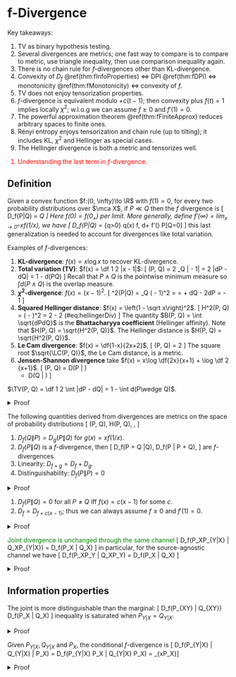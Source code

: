 # f-Divergence 

Key takeaways:

1. TV as binary hypothesis testing. 
2. Several divergences are metrics; one fast way to 
    compare is to compare to metric, use triangle inequality, 
    then use comparison inequality again. 
3. There is no chain rule for $f$-divergences other than 
    KL-divergence. 
4. Convexity of $D_f$ \@ref(thm:fInfoProperties) $\iff$ 
    DPI \@ref(thm:fDPI) $\iff$ 
    monotonicity \@ref(thm:fMonotonicity) $\iff$ convexity of $f$. 
5. TV does not enjoy tensorization properties. 
6. $f$-divergence is equivalent modulo $+c(t-1)$; then 
    convexity plus $f(t)=1$ implies locally $\chi^2$; 
    w.l.o.g we can assume $f\geq 0$ and $f'(1)=0$.
7. The powerful approximation theorem \@ref(thm:fFiniteApprox) 
    reduces arbitrary spaces to finite ones. 
8. Rényi entropy enjoys tensorization and chain rule (up to tilting); 
    it includes KL, $\chi^2$ and Hellinger as special cases. 
8. The Hellinger divergence is both a metric and tensorizes well. 


<div style="color:red">

1. Understanding the last term in $f$-divergence. 
</div>

## Definition {-}

:::{.definition name="f-divergence"}
Given a convex function $f:(0, \infty)\to \R$ with $f(1)=0$, 
for every two probability distributions over 
$\mca X$, if $P\ll Q$ then the $f$ divergence is 
\[ 
    D_f(P\|Q) = \Exp_Q \left[
        f\left(\df{dP}{dQ}\right)
    \right]
\] 
Here $f(0) = f(0_+)$ per limit. More generally, 
define $f'(\infty) = \lim_{x\to 0^+} xf(1/x)$, 
we have 
\[ 
    D_f(P\|Q) = \int_{q>0} q(x) f\left[
        \df{p(x)}{q(x)} 
    \right] \, d\mu + f'(\infty) P[Q=0]
\] 
this last generalization is needed to account for 
divergences like total variation. 
:::

Examples of $f$-divergences: 

1. **KL-divergence**: $f(x)=x\log x$ to recover KL-divergence. 
2. **Total variation (TV)**: $f(x) = \df 1 2 |x - 1|$: 
\[ 
    \TV(P, Q) = \df 1 2 \Exp_Q \left|\df{dP}{dQ} - 1\right| 
    = \df 1 2 \int |dP - dQ| = 1 - \int d(P\wedge Q)
\] 
Recall that $P\wedge Q$ is the pointwise minimum measure 
so $\int d(P\wedge Q)$ is the overlap measure. 
3. **$\chi^2$-divergence**: $f(x)=(x-1)^2$. 
\[ 
    \chi^2(P\|Q) = \Exp_Q \left(\df{dP}{dQ} - 1\right)^2 
    = \int \df{(dP - dQ)^2}{dQ} 
    = \int \df{dP^2}{dQ} + dQ - 2dP = \int \df{dP^2}{dQ} - 1
\] 
4. **Squared Hellinger distance**: $f(x) = \left(1 - \sqrt x\right)^2$. 
\[ 
    H^2(P, Q) = \int \left(\sqrt{dP} - \sqrt{dQ}\right)^2 
    = 2 - 2\int \sqrt{dPdQ}
    (\#eq:hellingerDiv)
\] 
The quantity $B(P, Q) = \int \sqrt{dPdQ}$ is the 
**Bhattacharyya coefficient** (Hellinger affinity). 
Note that $H(P, Q) = \sqrt{H^2(P, Q)}$. 
The Hellinger distance is $H(P, Q) = \sqrt{H^2(P, Q)}$. 
5. **Le Cam divergence**: $f(x) = \df{1-x}{2x+2}$, 
\[ 
    \LC(P, Q) = \df 1 2 \int \df{(dP - dQ)^2}{dP + dQ}
\] 
The square root $\sqrt{\LC(P, Q)}$, the Le Cam distance, 
is a metric. 
6. **Jensen-Shannon divergence** take 
$f(x) = x\log \df{2x}{x+1} + \log \df 2 {x+1}$. 
\[ 
    \JS(P, Q) = D\left(P \| \df{P+Q}{2}\right) 
    + D\left(Q \| \df{P+Q}{2}\right)
\] 

:::{.proposition}
$\TV(P, Q) = \df 1 2 \int |dP - dQ| = 1 - \int d(P\wedge Q)$. 
:::
<details>
<summary>Proof</summary>
_Proof:_ Let $E = \{x:dP > dQ\}$, then 
\begin{align}
    \int |dP - dQ| 
    &= \int_E dP - d(P\wedge Q) + \int_{E^c} dQ - d(P\wedge Q)
    = \int_E dP + \int_{E^c} dQ - \int d(P\wedge Q) \\ 
    &= \int_E dP + \int_{E^c} d(P\wedge Q)_{=dP} + \int_{E^c} dQ + \int_E d(P\wedge Q)_{=dQ} 
    - 2\int d(P\wedge Q) \\ 
    &= 2 - 2\int d(P\wedge Q)
\end{align}
</details>


:::{.proposition}
The following quantities derived from divergences are 
metrics on the space of probability distributions
\[ 
    \TV(P, Q), \quad H(P, Q), \quad \sqrt{\JS(P, Q)}, \quad \sqrt{\LC(P, Q)}
\] 
:::

:::{.proposition name="closure properties"}

1. $D_f(Q \| P) = D_g(P \|Q)$ for $g(x) = xf(1/x)$. 
2. $D_f(P\|Q)$ is a $f$-divergence, then 
\[ 
    D_f(\lambda P + \bar \lambda Q \|Q), \quad 
    D_f(P \| \lambda P + \bar \lambda Q), \quad 
    \forall \lambda\in [0, 1]
\] 
are $f$-divergences. 
3. Linearity: $D_{f+g} = D_f + D_g$. 
4. Distinguishability: $D_f(P \| P) = 0$ 
:::
<details>
<summary>Proof</summary>
For the first claim, 
\[ 
    D_g(P \|Q) = \int dQ \left(\df{dP}{dQ}\right) f\left(\df{dQ}{dP}\right) 
    = D_f(Q \| P)
\] 
For the second claim, the other case can be obtained by using the equation above. 
\[ 
    D_f(\lambda P + \bar \lambda Q \|Q) 
    = \int dQ f\left(\lambda \df{dP}{dQ} + \bar \lambda\right)
    \implies \tilde f(x) = f\left(\lambda x + \bar \lambda\right)
\] 
</details>

:::{.proposition name="equivalence properties"}

1. $D_f(P\|Q) = 0$ for all $P\neq Q$ iff $f(x)=c(x-1)$ for some $c$. 
2. $D_f = D_{f+c(x-1)}$; thus we can always assume $f\geq 0$ and $f'(1)=0$. 
:::
<details>
<summary>Proof</summary>
Claim $1$ proceeds by computation (assuming continuity) 
\[ 
    D_f(P \|Q) = c \int (dP / dQ - 1) dQ = 0 
\] 
This means that $c(x-1)$ is in the kernel of the linear operator 
$f\mapsto D_f$. Pick $c=-f'(1)$, then $f(1)=f'(1)=0$; by convexity $f\geq 0$. 
</details>


:::{.proposition #specialfMonotonicity name="special case of monotonicity"}
<span style="color:green">
Joint divergence is unchanged through the same channel 
</span>
\[ 
    D_f(P_XP_{Y|X} \| Q_XP_{Y|X}) = D_f(P_X \| Q_X)
\] 
in particular, for the source-agnostic channel we have 
\[ 
    D_f(P_XP_Y \| Q_XP_Y) = D_f(P_X \| Q_X)
\] 
:::

<details>
<summary>Proof</summary>
Direct computation 
\begin{align}
    D_f(P_XP_{Y|X} \| Q_XP_{Y|X}) 
    &= \int Q_X(x) dx \int P_{Y|X=x}(y)dy\, 
    f\left[\df{P_X(x) P_{Y|X=x}(y)}{Q_X(x) Q_{Y|X=x}(y)}\right]\\ 
    &= \int Q_X(x) dx f\left(\df{P_X(x)}{Q_X(x)}\right)
    = D_f(P_X \| Q_X)
\end{align}
</details>

## Information properties {-}

:::{.theorem #fMonotonicity name="monotonicity"}
The joint is more distinguishable than the marginal: 
\[ 
    D_f(P_{XY} \| Q_{XY}) \geq D_f(P_X \| Q_X)
\] 
inequality is saturated when $P_{Y|X} = Q_{Y|X}$. 
:::

<details>
<summary>Proof</summary>
Assume $P_{XY} \ll Q_{XY}$, then expand and 
apply Jensen's inequality 
\begin{align}
    D_f(P_{XY} \| Q_{XY}) 
    &= \Exp_{X\sim Q_X} \Exp_{Y\sim Q_{Y|X}} f\left(
        \df{dP_{Y|X} P_X}{dQ_{Y|X}Q_X}
    \right)
    \geq \Exp_{X\sim Q_X} f\left(\Exp_{Y\sim Q_{Y|X}}
        \df{dP_{Y|X} P_X}{dQ_{Y|X}Q_X}
    \right) \\ 
    &\geq \Exp_{X\sim Q_X} f\left(
        \df{dP_X}{dQ_X}
    \right) = D_f(P_X \| Q_X)
\end{align}
To be more careful, on the first line we have 
\begin{align}
    \Exp_{Y\sim Q_{Y|X=x}}
        \df{P_{Y|X=x}(y) P_X(x)}{Q_{Y|X=x}(y)Q_X(x)}
    &= \df{P_X(x)}{Q_X(x)} \sum_y 
    Q_{Y|X=x}(y) \df{P_{Y|X=x}(y)}{Q_{Y|X=x}(y)}
    = \df{P_X(x)}{Q_X(x)}
\end{align}
Inequality is saturated when, for every $x$, 
$P_{Y|X=x}=Q_{Y|X=x}$. 
</details>

:::{.definition name="conditional f-divergence"}
Given $P_{Y|X}, Q_{Y|X}$ and $P_X$, the conditional 
$f$-divergence is 
\[ 
    D_f(P_{Y|X} \| Q_{Y|X} | P_X) 
    = D_f(P_{Y|X} P_X \| Q_{Y|X} P_X) 
    = \Exp_{x\sim P_X}\left[
        D_f(P_{Y|X=x}\| Q_{Y|X=x})
    \right]
\] 
:::
<details>
<summary>Proof</summary>
The second statement requires some justification: 
\begin{align}
    D_f(P_{Y|X} P_X \| Q_{Y|X} P_X) 
    &= \Exp_{x\sim P_X} 
    \Exp_{y\sim Q_{Y|X=x}}\left[
        f\left(\df{P_{Y|X=x}(y)}{Q_{Y|X=x}(y)}\right)
    \right]
\end{align}
</summary>


:::{.theorem #fDPI name="data-processing inequality"}
Given a channel $P_{Y|X}$ with two inputs $P_X, Q_X$ 
\[ 
    D_f(P_{Y|X} 
    \circ P_X \| P_{Y|X} \circ Q_X) 
    \leq D_f(P_X \| Q_X)
\] 
:::
<details>
<summary>Proof</summary>
$D_f(P_X \| Q_X) = D_f(P_{XY} \| Q_{XY}) \geq D_f(P_Y \| Q_Y)$, 
with two equalities given by proposition \@ref(prp:specialfMonotonicity) 
and theorem \@ref(thm:fMonotonicity). Inequality 
is saturated by the monotonicity condition $P_{X|Y} = Q_{X|Y}$. 
</details>


:::{.theorem #fInfoProperties name="information properties of f-divergences"}

1. <span style="color:blue">Non-negativity</span>: $D_f(P\|Q) \geq 0$. If $f$ is _strictly convex_ 
    at 1, i.e. 
    \[ 
        \forall s, t\in [0, \infty), \alpha \in (0, 1) \text{ with }
        \alpha s + \bar \alpha t = 1: \quad \alpha f(s)+ \bar \alpha f(t) 
        > f(1) = 0
    \] 
    then $D_f(P\|Q) = 0 \iff P=Q$. 
2. <span style="color:blue">Conditional $f$-divergence; conditioning increases divergence</span>: 
    $D_f(P_{Y|X} \circ P_X \| Q_{Y|X} \circ P_X) \leq D_f(P_{Y|X} \| Q_{Y|X} | Q_X)
        = D_f(P_{Y|X} P_X \| Q_{Y|X} P_X)$. 
3. <span style="color:blue">Joint-convexity</span>: $(P, Q)\mapsto D_f(P\|Q)$ is jointly convex; 
    consequently, $P\mapsto D_f(P\|Q)$ and $Q\mapsto D_f(P\|Q)$ 
    are also convex. 
:::
<details>
<summary>Proof</summary>
For non-negativity, apply monotonicity to 
\[ 
    D_f(P_X \| P_Y) = D_f(P_{X, 1} \| P_{Y, 1}) \geq D_f(1 \| 1) = 0
\] 
Assume $P\neq Q$ so there exists measurable $A$ such that 
$P[A]=p \neq Q[A] = Q$, then apply the $\chi_A$ channel and apply DPI; 
both cases $q=1$ and $q\neq 1$ contradict strict convexity. 
Claim (2) follows from monotonicity and recognize $P_{Y|x}\circ P_X$ as the 
marginal of $P_{Y|X}P_X$. 
Joint convexity follows from standard latent variable argument: 
to prove joint convexity 
\[ 
    D(\lambda P_0 + \bar \lambda P_1 \| Q_0 + \bar \lambda Q_1) 
    \leq \lambda D(P_0 \| Q_0) + \bar \lambda D(P_1 \| Q_1)
\] 
Take $\theta \sim \mrm{Ber}_\lambda \to (P, Q)$, then the RHS is 
$D(P_{P|\lambda} \| P_{Q|\lambda} | P_\lambda)$ while the LHS 
is $D(P_{P|\lambda}\circ P_\lambda\| P_{Q|\lambda} \circ P_\lambda)$

The following powerful theorem allows us to reduce any general 
problem to finite alphabets. 
</details>

:::{.theorem #fFiniteApprox name="finite approximation theorem"}
Given two probability measures $P, Q$ on $\mca X$ with $\sigma$-algebra 
$\mca F$. Given a finite $\mca F$-measurable partition 
$\mca E = \{E_1, \cdots, E_n\}$, define the distribution $P_{\mca E}$ 
on $[n]$ by $P_{\mca E}(j) = P[E_j]$, similarly for $Q$, then 
\[ 
    D_f(P\|Q) = \sup_{\mca E} D_f(P_{\mca E} \| Q_{\mca E})
\] 
where $\sup$ is over all finite $\mca F$-measurable partitions. 
:::

<span style="color:red">
TODO
</span>


## TV and Hellinger, hypothesis testing {-}

In a _binary hypothesis testing_ problem, one is 
given an observation $X$, which is known to be $X\sim P$ 
or $X\sim Q$. The goal is to decide $\lambda\in \{0, 1\}$ 
based on $X$. In other words, 
\[ 
    \lambda \to X\to \hat \lambda 
\] 
Our objective is to find a possibly randomized 
decision function $\phi:\mca X\to \{0, 1\}$ such that 
\[ 
    P[\phi(X)=1] + Q[\phi(X) = 0]
\] 
is minimized. We will see that optimization leads to TV, while 
asymptotic tensorization leads to $H^2$. 


:::{.theorem #tvVarChar name="variational characterizations of TV"}

1. $\sup$-representation: let 
$\mca F = \{f:\mca X\to \mbb R, \|f\|_\infty \leq 1\}$, then 
\[ 
    \TV(P, Q) = \sup_E P(E) - Q(E) = \df 1 2 \sup_{f\in \mca F} 
    \left[\Exp_P f(X) - \Exp_Q f(X)\right]
\] 
Supremum is achieved by $f=\chi_E$, where $E=\{x:p(x)>q(x)\}$. 
2. $\inf$-representation: Provided the diagonal is measurable, 
\[ 
    \TV(P, Q) = \min_{P_{XY}} \{P_{XY}[X\neq Y]
    \text{ subject to } P_X=P, P_Y=Q\}
\] 
:::
<details>
<summary>Proof</summary>
The upper bound by $\TV$ is intuitive; 
to demonstrate saturation, let $E = \{x:p(x)>q(x)\}$, then 
\begin{align}
    0 = \int [p(x) - q(x)]\, d\mu 
    &= \int_E + \int_{E^c} [p(x) - q(x)]\, d\mu  \\ 
    \int_E [q(x) - p(x)]\, d\mu 
    &= \int_{E^c} [p(x) - q(x)]\, d\mu 
\end{align}
The sum of these two integrals (note the definition of $E$) 
equals $2\TV$, then 
\[ 
    \TV(P, Q) = \df 1 2 \int \chi_E[(q(x) - p(x)]\, d\mu 
    = \df 1 2 \Exp_P \chi_E(X) - \Exp_Q \chi_E(X)
\] 
For the $\inf$ representation, given any coupling $P_{XY}$, 
for $f\in \mca F$ we have 
\[ 
    \Exp_P f(X) - \Exp_Q f(X) 
    = \Exp_{P_{XY}}[f(X) - f(Y)] \leq \Exp_{P_{XY}}|f(X) - f(Y)|
    \leq P_{XY}[X\neq Y]
\] 
This shows that the $\inf$-representation is always an 
upper bound; to demonstrate saturation, consider the following 
construction given $P, Q$: 

1. Let $\pi = \int \pi(x)\, d\mu$ denote the overlap scalar, where 
$\pi(x) = \min(p(x), q(x))$. 
2. With probability $\pi$ take $X=Y$ sampled from density 
\[ 
    r(x) = \df 1 \pi \pi(x)
\] 
2. With probability $1-\pi$ sample $X, Y$ independently from 
\[ 
    p_1(x) = \df {p(x) - \pi(x)} {1 - \pi}, \quad 
    q_1(x)=\df {q(x) - \pi(x)}{1 - \pi}
\] 
Now, the marginals are indeed $P, Q$, and this saturates 
the inequality since $P_{XY}[X\neq Y] = 1-\pi=\TV(P, Q)$
(happens iff sampling from $p_1, q_1$, assuming infinite 
alphabet) 
</details>

<span style="color:red">
Inf-characterization is only tight when alphabet is infinite?
</span>

## Joint range {-}

We first provide a special case of an inequality. 

:::{.theorem name="Pinsker's inequality"}
For any two distributions, 
$D(P\|Q) \geq (2\log e) \TV(P, Q)^2$ 
:::
<details>
<summary>Proof</summary>
By DPI, it suffices to consider 
Bernoulli distributions via the channel $1_E$ 
which results in Bernoulli with parameter 
$P(E)$ or $Q(E)$. Working in natural units, 
Pinsker's inequality 
for Bernoulli distributions yield 
\[ 
    \sqrt{\df 1 2 D(P\|Q)} 
    \geq \TV(1_E\circ P, Q_E\circ Q) = 
    |P(E) - Q(E)|
\] 
Taking supremum over all $E$ yields 
the desired inequality per the TV 
variational characterization theorem \@ref(thm:tvVarChar). 
</summary>
</details>


<div style="color:red">

:::{.corollary name="Tau's inequality"}
TODO
:::
</div>


:::{.definition name="joint range"}
Given two $f$-divergences $D_f$ and $D_g$, their 
joint range $\mca R\subset [0, \infty]^2$ 
is defined by 
\[ 
    \mca R = \mrm{Image}\left[
        (P, Q)\mapsto (D_f(P\|Q, D_g(P\|Q))
    \right]
\] 
The joint range over $k$-ary distribution is denoted $\mca R_k$. 
:::

Our next result will characterize the set of 
$f$-divergences. 

:::{.lemma #convexBoundaryThm name="Fenchel-Eggleston-Carathéodory theorem"}
Let $S\subset \R^d$ and $x\in \mrm{co}(S)$. There exists 
a set of $d+1$ points $S'=\{x_1, \cdots x_{d+1}\}\in S$ 
such that $x\in \mrm{co}(S')$. If $S$ has at most 
$d$ connected components, then $d$ points are enough. 
:::

As a corollary of the following theorem, it 
suffices to prove joint range for Bernouli, then 
convexify the range. 

:::{.theorem name="Harremoës-Vajda"}
$\mca R = \mrm{co}(\mca R_2) = \mca R_4$
where $\mrm{co}$ denotes the convex hull with 
a natural extension of convex operations to 
$[0, \infty]^2$. In particular, 

1. $\mrm{co}(\mca R_2) \subset\mca R_4$: 
    standard latent variable argument. 
2. $\mca R_k \subset \mrm{co}(\mca R_2) = \mca R_4$. 
3. $\mca R = \mca R_4$: the approximation 
    theorem already implies $\mca R = \overline{\bigcup_k \mca R_k}$; 
    the closure is technical. 
:::
<details>
<summary>Proof</summary>
First consider claim $1$. 
Construct a convex divergence as follows: 
for two pairs of distributions $(P_0, Q_0)$ and 
$(P_1, Q_1)$ on $\mca X$ and $\lambda \in [0, 1]$. 
Define the typical Bernoulli latent joint $(X, B)$ 
by $P_B = Q_B = \mrm{Ber}(\alpha)$ and $(P, Q)_{X|B=j} = (P_j, Q_j)$. 
Applying the conditional divergence to obtain 
\[ 
    D_f(P_{XB} \| Q_{XB}) 
    = \bar \alpha D_f(P_0\|Q_0) + \alpha D_f(P_1 \| Q_1) 
    \implies \mrm{co}(\mca R_2)\subset \mca R_4 
\] 
Onto the most nontrivial claim $2$: fixing $k$ and 
distributions $P, Q$ on $[k]$ with distributions $(p_j), (q_j)$, 
w.l.o.g. make $q_{j>1}>0$ and concentrate $q_1=0$ (i.e. concentrate 
all empty points onto $j=1$. Let $\phi_{j>1} = p_j / q_j$ and consider 
\[ 
    \mca S = \left\{
        \tilde Q = (\tilde q_j)_{j\in [k]}: 
        \tilde q_j\geq 0, \sum \tilde q_j=1, \tilde q_1=0, 
    \right\}

\] 
</summary>




## Rényi divergence {-}

The Rényi divergences are a monotone transformation 
of $f$-divergences; they satisfy DPI and other properties. 

:::{.definition name="Rényi divergence"}
For $\lambda\in \R - \{0, 1\}$, the Rényi divergence 
of order $\lambda$ between distributions $P, Q$ is 
\[ 
    D_\lambda(P \| Q) = \df 1 {\lambda - 1} \log \Exp_Q \left[
        \left(\df{dP}{dQ}\right)^\lambda
    \right]
\] 
:::
To see its connection with entropy, note that 
\[ 
    \Exp_Q \left(\df{dP}{dQ}\right)^\lambda 
    = \mrm{sgn}(\lambda - 1) D_f(P\|Q) + 1, \quad f = \mrm{sgn}(\lambda - 1)(x^\lambda - 1)
\] 
with which the Rényi entropy becomes (the $\mrm{sgn}(\lambda - 1)$ is just there 
to keep $f$ convex): 
\[ 
    D_\lambda(P\|Q) = \df 1 {\lambda - 1} \log \left[1 + 
        \mrm{sgn}(\lambda - 1) D_f(P\|Q)
    \right], \quad f = \mrm{sgn}(\lambda - 1)(x^\lambda - 1)
    (\#eq:renyiMonotone)
\] 

:::{.proposition}
Under regularity conditions, 
\[ 
    \lim_{\lambda \to 1} D_\lambda (P \|Q) = D(P \| Q)
\] 
:::
<details>
<summary>Proof</summary>
Expand $(d_QP)^\lambda = \exp(\lambda \ln d_QP)$ about $\lambda=1$: 
\[ 
    (d_QP)^{\lambda} \approx d_QP + \ln d_QP \cdot d_QP \cdot (\lambda - 1)
\] 
Taking $\Exp_Q$ yields $1 + (\lambda - 1)\Exp_P[\ln d_QP]$; then 
substituting into $\log x \approx 1+x$ yields 
\[ 
    D_{\lambda_\to 1}(P \| Q) = \df 1 {\lambda - 1} \log \left[
        1 + (\lambda - 1)\Exp_P[\ln d_QP]
    \right]
    = \Exp_P \ln d_QP = D(P \| Q)
\] 
</details>

:::{.proposition #specialRenyi name="special cases of Rényi divergence"}
Consider $\lambda = 1/2, 2$: 
\[ 
    D_2 = \log(1 + \chi^2), \quad D_{1/2} = -2\log\left(1 - \df{H^2}{2}\right)
\] 
:::
<details>
<summary>Proof</summary>
The $D_2$ case is apparant in light of equation \@ref(eq:renyiMonotone). 
Substitute $\lambda = 1/2$: 
\[ 
    D_{1/2} = \df 1 {1/2 - 1} \log[1 - D_{x\mapsto 1 - \sqrt x}(P\|Q)]
\] 
It remains to show that $D_{1 - \sqrt x} (P\|Q) = \df{H^2}{2}$, applying 
equation \@ref(eq:hellingerDiv)
\[ 
    \Exp_Q\left[1 - \sqrt{d_QP}\right] 
    = \df 1 2 \Exp_Q \left(1 - \sqrt{d_QP}\right)^2 = 1 - \int \sqrt{dPdQ}
\] 
</details>

Several other properties:

1. $\lambda \mapsto D_\lambda D(P\|Q)$ is non-decreasing and 
$\lambda \mapsto (1 - \lambda) D_\lambda(P\|Q)$ is concave. 
2. For $\lambda \in [0, 1]$ the divergence $D_\lambda$ is jointly convex. 
3. The Rényi entropy for finite alphabet is $H_\lambda(P) = \log m - D_\lambda(P \| U)$. 

:::{.definition name="conditional Rényi entropy"}
Given $P_{X|Y}, Q_{X|Y}$ and $P_Y$
\begin{align}
    D_\lambda(P_{X|Y} \| Q_{X|Y} | P_Y) 
    &= D_\lambda(P_{X|Y} P_Y \| Q_{X|Y} P_Y) 
    = \df 1 {\lambda - 1} \log \Exp_{Q_{X|Y}P_Y} 
        \left[
            \df{(P_{X|Y}P_Y)(X, Y)}{(Q_{X|Y}P_Y)(X, Y)}
        \right]^\lambda \\ 
    &= \df 1 {\lambda - 1} \log \Exp_{y\sim P_Y} 
    \int_{\mca X} P_{X|Y=y}(x)^\lambda Q_{X|Y=y}(x)^{1-\lambda}
\end{align}
:::

:::{.proposition name="Rényi chain rule"}
Given $P_{AB}, Q_{AB}$, define the $\lambda$-tilting 
of $P_B$ towards $Q_B$ by 
\[ 
    P_B^{(\lambda)}(b) = P_B^\lambda(b) Q_B^{1-\lambda}(b) 
    \exp \left[
        -(\lambda - 1) D_\lambda(P_B \| Q_B)
    \right]
\] 
joint Rényi divergence decomposes as 
\[ 
    D_\lambda(P_{AB} \| Q_{AB}) = D_\lambda(P_B \| Q_B) + 
    D_\lambda( P_{A|B} \| Q_{A|B} | P_B^{(\lambda)})
\] 
:::
<details>
<summary>Proof</summary>
First need to prove that $P_B^{(\lambda)}$ is indeed 
correctly normalized: 
\begin{align}
    \exp \left[
        -(\lambda - 1) D_\lambda(P_B \| Q_B)
    \right]
    &= \Exp_Q \left[\left(\df{dP}{dQ}\right)^\lambda\right]
    = \int P_B^\lambda(b) Q_B^{1-\lambda}(b)\, db 
\end{align}
Next up, computing the RHS explicitly, we have 
\begin{align}
    (\lambda - 1) [D_\lambda(P_B \| Q_B) + 
    D_\lambda( P_{A|B} \| Q_{A|B} | P_B^{(\lambda)})] 
    &= \log \int_{\mca B} \left[
        P_B(b)^\lambda Q_B(b)^{1-\lambda} 
        \cdot \int_{\mca A} P_{A|B=b}(a)^\lambda Q_{A|B=b}(a)^{1-\lambda}
    \right] \\ 
    &= \log \Exp_{Q_{AB}} \left(\df{dP_{AB}}{dQ_{AB}}\right)^\lambda 
    = D_\lambda(P_{AB} \| Q_{AB})
\end{align}
</details>

:::{.corollary name="Rényi tensorization"}
Specializing the chain rule to independent joints, 
\[ 
    D_\lambda \left(\prod P_{X_j} \| \prod Q_{X_j}\right) 
    = \sum_j D_\lambda(P_{X_j} \| Q_{X_j})
\] 
:::

:::{.corollary name="tensorization of χ² and Hellinger"}
Applying tensorization and proposition \@ref(prp:specialRenyi): 
\begin{align}
    1 + \chi^2 \left(\prod_j P_j \| \prod_j Q_j\right) 
    &= \prod_j 1 + \chi^2(P_j \| Q_j)  \\ 
    1 - \df 1 2 H^2 \left(\prod P_j, \prod Q_j\right) 
    &= \prod_j 1 - \df 1 2 H^2(P_j, Q_j)
\end{align}
:::

:::{.proposition name="variational characterization via KL"}
Show that $\forall \alpha \in \mbb R$: 
\[ 
    \bar \alpha D_\alpha(P \|Q) 
    = \inf_R \left[
        \alpha D(R\|P) + \bar \alpha D(R\|Q)
    \right]
\] 
:::
<details>
<summary>Proof</summary>
The KL case $\alpha=1$ holds trivially with $R=P$. 
otherwise expand the LHS to 
\begin{align}
    \bar \alpha D_\alpha(P\|Q)
    &= -\log \Exp_Q \left(\df{dP}{DQ}\right)^\alpha
    = \log \Exp_Q \left(
        \df{dQ}{dP}
    \right)^\alpha  
\end{align}
Expand the RHS to 
\begin{align}
    \alpha D(R\|P) + \bar \alpha D(R\|Q) 
    &= \Exp_R \log \left[
        \left(\df{dR}{dP}\right)^\alpha 
        \left(\df{dR}{dQ}\right)^{\bar \alpha}
    \right] 
    = \Exp_R \log 
        \df{dR}{dP^\alpha dQ^{\bar \alpha}} \\ 
    &= \Exp_R \log \df{dR}{dQ} \cdot \left(\df{dQ}{dP}\right)^\alpha 
    = D(R \| Q) + \Exp_R \log \left(\df{dQ}{dP}\right)^\alpha 
\end{align}
We wish to establish the bound 
\begin{align}
    \log \Exp_Q \left(
        \df{dQ}{dP}
    \right)^\alpha 
    \leq \Exp_R \log \left[
        \df{dR}{dP^\alpha dQ^{\bar \alpha}}
    \right]
    &= D(R \| Q) + \Exp_R \log \left(\df{dQ}{dP}\right)^\alpha  \\ 
    D(R\|Q) &\geq \Exp_R \log \left(\df{dP}{dQ}\right)^\alpha 
    - \log \Exp_Q \left(\df{dP}{dQ}\right)^\alpha
\end{align}
Comparison between $\log \Exp$ and $\Exp \log$ screams Donsker-Varadhan
\@ref(thm:donskerVaradhan): 
\[ 
    D(R \|Q) \geq  \Exp_R f - \log \Exp_Q \exp f
\] 
for $f = \alpha \log(dP/dQ)$ being the likelihood ratio. 
Recall that the saturation constraint is 
\[ 
    \log \left(\df{dP}{dQ}\right)^\alpha = f = \log \df{dR}{dQ} + C \iff 
    \df{P(x)^\alpha}{Q(x)^\alpha} = \df{R(x)}{Q(x)} \iff 
    dR \propto dP^\alpha dQ^{\bar \alpha}
\] 
the proportionality freedom comes from invariance of $f\mapsto f+C$ 
in Donsker-Varadhan and is determined by the normalization constraint. 
The final result is simply the Renyi-tilt of $P$ towards $Q$ given by 
\[ 
    R(x) = P(x)^\alpha Q(x)^{\bar \alpha} \exp \left[
        -\bar \alpha D_\alpha(P \| Q)
    \right]
\] 
</details>